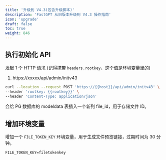 ```yaml
---
title: '升级到 V4.3(包含升级脚本)'
description: 'FastGPT 从旧版本升级到 V4.3 操作指南'
icon: 'upgrade'
draft: false
toc: true
weight: 846
---
```


## 执行初始化 API

发起 1 个 HTTP 请求 (记得携带 `headers.rootkey`，这个值是环境变量里的)

1. https://xxxxx/api/admin/initv43

```bash
curl --location --request POST 'https://{{host}}/api/admin/initv43' \
--header 'rootkey: {{rootkey}}' \
--header 'Content-Type: application/json'
```

会给 PG 数据库的 modeldata 表插入一个新列 file_id，用于存储文件 ID。

## 增加环境变量

增加一个 `FILE_TOKEN_KEY` 环境变量，用于生成文件预览链接，过期时间为 30 分钟。

```
FILE_TOKEN_KEY=filetokenkey
```
